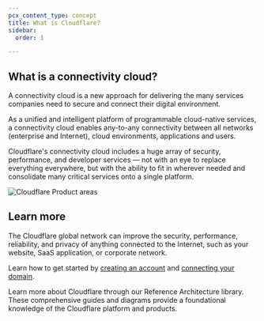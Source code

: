 ```yaml
---
pcx_content_type: concept
title: What is Cloudflare?
sidebar:
  order: 1

---
```



<Render file="what-is-cloudflare" product="fundamentals" />

## What is a connectivity cloud?

A connectivity cloud is a new approach for delivering the many services companies need to secure and connect their digital environment.

As a unified and intelligent platform of programmable cloud-native services, a connectivity cloud enables any-to-any connectivity between all networks (enterprise and Internet), cloud environments, applications and users.

Cloudflare's connectivity cloud includes a huge array of security, performance, and developer services — not with an eye to replace everything everywhere, but with the ability to fit in wherever needed and consolidate many critical services onto a single platform.

![Cloudflare Product areas](~/assets/images/fundamentals/cloudflare-areas.png)

## Learn more

<RelatedProduct header="How Cloudflare works" href="/fundamentals/concepts/how-cloudflare-works/" product="fundamentals">

The Cloudflare global network can improve the security, performance, reliability, and privacy of anything connected to the Internet, such as your website, SaaS application, or corporate network.


</RelatedProduct>

<RelatedProduct header="Connect your domain" href="/fundamentals/setup/manage-domains/connect-your-domain/" product="fundamentals">

Learn how to get started by [creating an account](/fundamentals/setup/account/create-account/) and [connecting your domain](/fundamentals/setup/manage-domains/connect-your-domain/).


</RelatedProduct>

<RelatedProduct header="Reference Architectures" href="/reference-architecture/" product="reference-architecture">

Learn more about Cloudflare through our Reference Architecture library. These comprehensive guides and diagrams provide a foundational knowledge of the Cloudflare platform and products.


</RelatedProduct>
